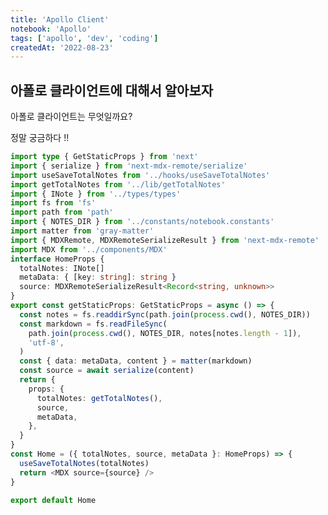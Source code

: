 ```yaml
---
title: 'Apollo Client'
notebook: 'Apollo'
tags: ['apollo', 'dev', 'coding']
createdAt: '2022-08-23'
---
```


## 아폴로 클라이언트에 대해서 알아보자

아폴로 클라이언트는 무엇일까요?

정말 궁금하다 !!

```ts
import type { GetStaticProps } from 'next'
import { serialize } from 'next-mdx-remote/serialize'
import useSaveTotalNotes from '../hooks/useSaveTotalNotes'
import getTotalNotes from '../lib/getTotalNotes'
import { INote } from '../types/types'
import fs from 'fs'
import path from 'path'
import { NOTES_DIR } from '../constants/notebook.constants'
import matter from 'gray-matter'
import { MDXRemote, MDXRemoteSerializeResult } from 'next-mdx-remote'
import MDX from '../components/MDX'
interface HomeProps {
  totalNotes: INote[]
  metaData: { [key: string]: string }
  source: MDXRemoteSerializeResult<Record<string, unknown>>
}
export const getStaticProps: GetStaticProps = async () => {
  const notes = fs.readdirSync(path.join(process.cwd(), NOTES_DIR))
  const markdown = fs.readFileSync(
    path.join(process.cwd(), NOTES_DIR, notes[notes.length - 1]),
    'utf-8',
  )
  const { data: metaData, content } = matter(markdown)
  const source = await serialize(content)
  return {
    props: {
      totalNotes: getTotalNotes(),
      source,
      metaData,
    },
  }
}
const Home = ({ totalNotes, source, metaData }: HomeProps) => {
  useSaveTotalNotes(totalNotes)
  return <MDX source={source} />
}

export default Home
```
